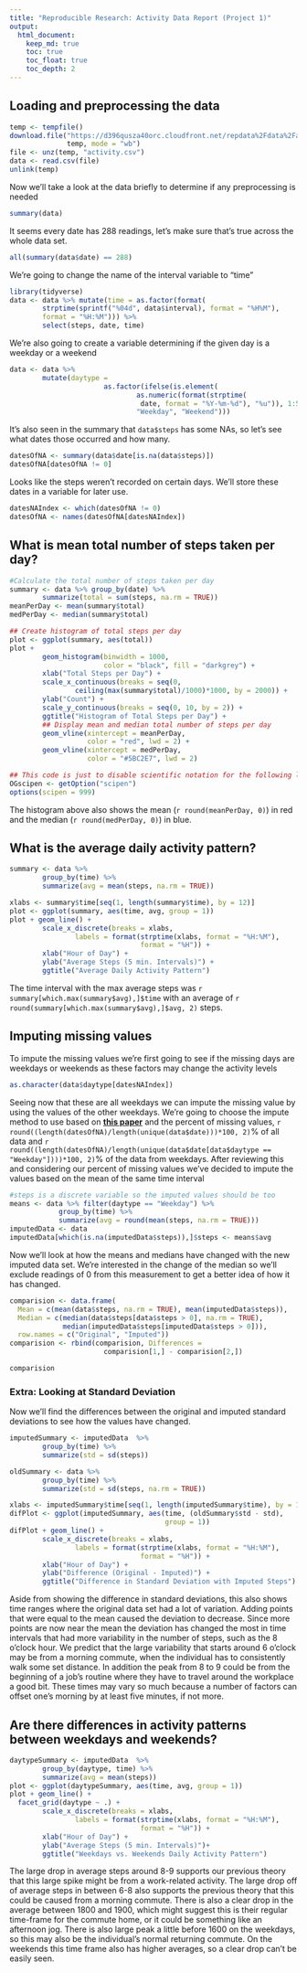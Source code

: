 ```yaml
---
title: "Reproducible Research: Activity Data Report (Project 1)"
output: 
  html_document:
    keep_md: true
    toc: true
    toc_float: true
    toc_depth: 2
---
```




## Loading and preprocessing the data

```r
temp <- tempfile()
download.file("https://d396qusza40orc.cloudfront.net/repdata%2Fdata%2Factivity.zip",
              temp, mode = "wb")
file <- unz(temp, "activity.csv")
data <- read.csv(file)
unlink(temp)
```

Now we'll take a look at the data briefly to determine if any preprocessing is needed  
```r
summary(data)
```

It seems every date has 288 readings, let's make sure that's true across the whole data set.  
```r
all(summary(data$date) == 288)
```

We're going to change the name of the interval variable to "time" 
```r
library(tidyverse)
data <- data %>% mutate(time = as.factor(format(
        strptime(sprintf("%04d", data$interval), format = "%H%M"),
        format = "%H:%M"))) %>%
        select(steps, date, time)
```

We're also going to create a variable determining if the given day is a weekday or a weekend
```r
data <- data %>% 
        mutate(daytype = 
                       as.factor(ifelse(is.element(
                               as.numeric(format(strptime(
                                date, format = "%Y-%m-%d"), "%u")), 1:5), 
                               "Weekday", "Weekend")))
```

It's also seen in the summary that `data$steps` has some NAs, so let's see what dates those occurred and how many.  
```r
datesOfNA <- summary(data$date[is.na(data$steps)])
datesOfNA[datesOfNA != 0]
```
Looks like the steps weren't recorded on certain days. We'll store these dates in a variable for later use.
```r
datesNAIndex <- which(datesOfNA != 0)
datesOfNA <- names(datesOfNA[datesNAIndex])
```




## What is mean total number of steps taken per day?
```r

#Calculate the total number of steps taken per day
summary <- data %>% group_by(date) %>%
        summarize(total = sum(steps, na.rm = TRUE))
meanPerDay <- mean(summary$total)
medPerDay <- median(summary$total)

## Create histogram of total steps per day  
plot <- ggplot(summary, aes(total))
plot + 
        geom_histogram(binwidth = 1000, 
                       color = "black", fill = "darkgrey") +
        xlab("Total Steps per Day") +
        scale_x_continuous(breaks = seq(0,
                ceiling(max(summary$total)/1000)*1000, by = 2000)) +
        ylab("Count") +
        scale_y_continuous(breaks = seq(0, 10, by = 2)) +
        ggtitle("Histogram of Total Steps per Day") +
        ## Display mean and median total number of steps per day  
        geom_vline(xintercept = meanPerDay, 
                   color = "red", lwd = 2) +
        geom_vline(xintercept = medPerDay,
                   color = "#5BC2E7", lwd = 2)
```
```r
## This code is just to disable scientific notation for the following line  
OGscipen <- getOption("scipen")
options(scipen = 999)
```
  
The histogram above also shows the mean (`r round(meanPerDay, 0)`) in red and the median (`r round(medPerDay, 0)`) in blue.




## What is the average daily activity pattern?
```r
summary <- data %>% 
        group_by(time) %>%
        summarize(avg = mean(steps, na.rm = TRUE))

xlabs <- summary$time[seq(1, length(summary$time), by = 12)]
plot <- ggplot(summary, aes(time, avg, group = 1))
plot + geom_line() +
        scale_x_discrete(breaks = xlabs,
                labels = format(strptime(xlabs, format = "%H:%M"),
                                format = "%H")) +
        xlab("Hour of Day") +
        ylab("Average Steps (5 min. Intervals)") +
        ggtitle("Average Daily Activity Pattern")
```

The time interval with the max average steps was `r  summary[which.max(summary$avg),]$time` with an average of `r round(summary[which.max(summary$avg),]$avg, 2)` steps.  

## Imputing missing values
To impute the missing values we're first going to see if the missing days are weekdays or weekends as these factors may change the activity levels  
```r
as.character(data$daytype[datesNAIndex])
```
Seeing now that these are all weekdays we can impute the missing value by using the values of the other weekdays. We're going to choose the impute method to use based on **[this paper](https://lgreski.github.io/datasciencedepot/references/a-comparison-of-six-methods-for-missing-data-imputation-2155-6180-1000224.pdf)** and the percent of missing values, `r round((length(datesOfNA)/length(unique(data$date)))*100, 2)`% of all data and `r round((length(datesOfNA)/length(unique(data$date[data$daytype == "Weekday"])))*100, 2)`% of the data from weekdays.
After reviewing this and considering our percent of missing values we've decided to impute the values based on the mean of the same time interval  
```r
#steps is a discrete variable so the imputed values should be too
means <- data %>% filter(daytype == "Weekday") %>%
            group_by(time) %>% 
            summarize(avg = round(mean(steps, na.rm = TRUE)))
imputedData <- data
imputedData[which(is.na(imputedData$steps)),]$steps <- means$avg
```

Now we'll look at how the means and medians have changed with the new imputed data set. We're interested in the change of the median so we'll exclude readings of 0 from this measurement to get a better idea of how it has changed.
```r
comparision <- data.frame(
  Mean = c(mean(data$steps, na.rm = TRUE), mean(imputedData$steps)),
  Median = c(median(data$steps[data$steps > 0], na.rm = TRUE),
             median(imputedData$steps[imputedData$steps > 0])),
  row.names = c("Original", "Imputed"))
comparision <- rbind(comparision, Differences = 
                       comparision[1,] - comparision[2,])

comparision
```




### Extra: Looking at Standard Deviation
Now we'll find the differences between the original and imputed standard deviations to see how the values have changed.
```r
imputedSummary <- imputedData  %>%
        group_by(time) %>%
        summarize(std = sd(steps))

oldSummary <- data %>% 
        group_by(time) %>%
        summarize(std = sd(steps, na.rm = TRUE))

xlabs <- imputedSummary$time[seq(1, length(imputedSummary$time), by = 12)]
difPlot <- ggplot(imputedSummary, aes(time, (oldSummary$std - std), 
                                      group = 1))
difPlot + geom_line() +
        scale_x_discrete(breaks = xlabs,
                labels = format(strptime(xlabs, format = "%H:%M"),
                                format = "%H")) +
        xlab("Hour of Day") +
        ylab("Difference (Original - Imputed)") +
        ggtitle("Difference in Standard Deviation with Imputed Steps")
```
  
Aside from showing the difference in standard deviations, this also shows time ranges where the original data set had a lot of variation. Adding points that were equal to the mean caused the deviation to decrease. Since more points are now near the mean the deviation has changed the most in time intervals that had more variability in the number of steps, such as the 8 o'clock hour. 
We predict that the large variability that starts around 6 o'clock may be from  a morning commute, when the individual has to consistently walk some set distance. In addition the peak from 8 to 9 could be from the beginning of a job's routine where they have to travel around the workplace a good bit. These times may vary so much because a number of factors can offset one's morning by at least five minutes, if not more.


## Are there differences in activity patterns between weekdays and weekends?
```r
daytypeSummary <- imputedData  %>%
        group_by(daytype, time) %>%
        summarize(avg = mean(steps))
plot <- ggplot(daytypeSummary, aes(time, avg, group = 1))
plot + geom_line() +
  facet_grid(daytype ~ .) +
        scale_x_discrete(breaks = xlabs,
                labels = format(strptime(xlabs, format = "%H:%M"),
                                format = "%H")) +
        xlab("Hour of Day") +
        ylab("Average Steps (5 min. Intervals)")+
        ggtitle("Weekdays vs. Weekends Daily Activity Pattern")

```
  
The large drop in average steps around 8-9 supports our previous theory that this large spike might be from a work-related activity. The large drop off of average steps in between 6-8 also supports the previous theory that this could be caused from a morning commute. 
There is also a clear drop in the average between 1800 and 1900, which might suggest this is their regular time-frame for the commute home, or it could be something like an afternoon jog. There is also large peak a little before 1600 on the weekdays, so this may also be the individual's normal returning commute. On the weekends this time frame also has higher averages, so a clear drop can't be easily seen.  
